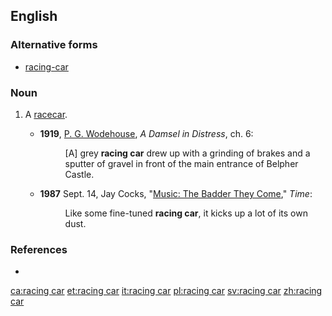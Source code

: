 ==English==

===Alternative forms===
* [[racing-car]]

===Noun===
{{en-noun|head=[[racing]] [[car]]}}

# {{context|automotive|lang=en}} A [[racecar]].
#* '''1919''', [[w:P. G. Wodehouse|P. G. Wodehouse]], ''A Damsel in Distress'', ch. 6:
#*: [A] grey '''racing car''' drew up with a grinding of brakes and a sputter of gravel in front of the main entrance of Belpher Castle.
#* '''1987''' Sept. 14, Jay Cocks, "[http://www.time.com/time/magazine/article/0,9171,965452,00.html Music: The Badder They Come]," ''Time'':
#*: Like some fine-tuned '''racing car''', it kicks up a lot of its own dust.

===References===
* {{R:OneLook}}

[[ca:racing car]]
[[et:racing car]]
[[it:racing car]]
[[pl:racing car]]
[[sv:racing car]]
[[zh:racing car]]